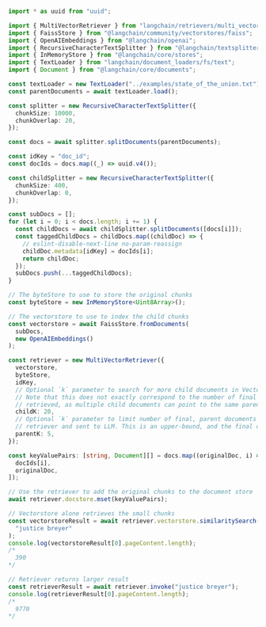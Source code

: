 ```typescript
import * as uuid from "uuid";

import { MultiVectorRetriever } from "langchain/retrievers/multi_vector";
import { FaissStore } from "@langchain/community/vectorstores/faiss";
import { OpenAIEmbeddings } from "@langchain/openai";
import { RecursiveCharacterTextSplitter } from "@langchain/textsplitters";
import { InMemoryStore } from "@langchain/core/stores";
import { TextLoader } from "langchain/document_loaders/fs/text";
import { Document } from "@langchain/core/documents";

const textLoader = new TextLoader("../examples/state_of_the_union.txt");
const parentDocuments = await textLoader.load();

const splitter = new RecursiveCharacterTextSplitter({
  chunkSize: 10000,
  chunkOverlap: 20,
});

const docs = await splitter.splitDocuments(parentDocuments);

const idKey = "doc_id";
const docIds = docs.map((_) => uuid.v4());

const childSplitter = new RecursiveCharacterTextSplitter({
  chunkSize: 400,
  chunkOverlap: 0,
});

const subDocs = [];
for (let i = 0; i < docs.length; i += 1) {
  const childDocs = await childSplitter.splitDocuments([docs[i]]);
  const taggedChildDocs = childDocs.map((childDoc) => {
    // eslint-disable-next-line no-param-reassign
    childDoc.metadata[idKey] = docIds[i];
    return childDoc;
  });
  subDocs.push(...taggedChildDocs);
}

// The byteStore to use to store the original chunks
const byteStore = new InMemoryStore<Uint8Array>();

// The vectorstore to use to index the child chunks
const vectorstore = await FaissStore.fromDocuments(
  subDocs,
  new OpenAIEmbeddings()
);

const retriever = new MultiVectorRetriever({
  vectorstore,
  byteStore,
  idKey,
  // Optional `k` parameter to search for more child documents in VectorStore.
  // Note that this does not exactly correspond to the number of final (parent) documents
  // retrieved, as multiple child documents can point to the same parent.
  childK: 20,
  // Optional `k` parameter to limit number of final, parent documents returned from this
  // retriever and sent to LLM. This is an upper-bound, and the final count may be lower than this.
  parentK: 5,
});

const keyValuePairs: [string, Document][] = docs.map((originalDoc, i) => [
  docIds[i],
  originalDoc,
]);

// Use the retriever to add the original chunks to the document store
await retriever.docstore.mset(keyValuePairs);

// Vectorstore alone retrieves the small chunks
const vectorstoreResult = await retriever.vectorstore.similaritySearch(
  "justice breyer"
);
console.log(vectorstoreResult[0].pageContent.length);
/*
  390
*/

// Retriever returns larger result
const retrieverResult = await retriever.invoke("justice breyer");
console.log(retrieverResult[0].pageContent.length);
/*
  9770
*/
```